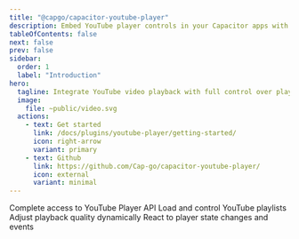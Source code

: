 ```yaml
---
title: "@capgo/capacitor-youtube-player"
description: Embed YouTube player controls in your Capacitor apps with comprehensive API access.
tableOfContents: false
next: false
prev: false
sidebar:
  order: 1
  label: "Introduction"
hero:
  tagline: Integrate YouTube video playback with full control over player state, playlists, quality, and events in your Capacitor applications.
  image:
    file: ~public/video.svg
  actions:
    - text: Get started
      link: /docs/plugins/youtube-player/getting-started/
      icon: right-arrow
      variant: primary
    - text: Github
      link: https://github.com/Cap-go/capacitor-youtube-player/
      icon: external
      variant: minimal
---
```



<CardGrid stagger>
  <Card title="Full YouTube API" icon="rocket">
    Complete access to YouTube Player API
  </Card>
  <Card title="Playlist Support" icon="list-format">
    Load and control YouTube playlists
  </Card>
  <Card title="Quality Control" icon="star">
    Adjust playback quality dynamically
  </Card>
  <Card title="Event Listeners" icon="setting">
    React to player state changes and events
  </Card>
</CardGrid>
